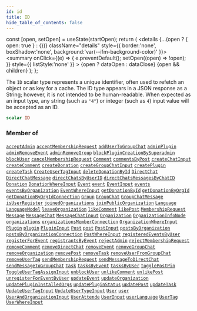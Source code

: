 ```yaml
---
id: id
title: ID
hide_table_of_contents: false
---
```







  const [open, setOpen] = useState(startOpen);
  return (
    <details {...(open ? { open: true } : {})} className="details" style={{ border:'none', boxShadow:'none', background:'var(--ifm-background-color)' }}>
      <summary
        onClick={(e) => {
          e.preventDefault();
          setOpen((open) => !open);
        }}
        style={{ listStyle:'none' }}
      >
      {open ? dataOpen : dataClose}
      </summary>
      {open && children}
    </details>
  );
};




The `ID` scalar type represents a unique identifier, often used to refetch an object or as key for a cache. The ID type appears in a JSON response as a String; however, it is not intended to be human-readable. When expected as an input type, any string (such as `"4"`) or integer (such as `4`) input value will be accepted as an ID.


```graphql
scalar ID
```




### Member of

[`acceptAdmin`](/schema/mutations/accept-admin)  <Badge class="secondary" text="mutation"/><Bullet />[`acceptMembershipRequest`](/schema/mutations/accept-membership-request)  <Badge class="secondary" text="mutation"/><Bullet />[`addUserToGroupChat`](/schema/mutations/add-user-to-group-chat)  <Badge class="secondary" text="mutation"/><Bullet />[`adminPlugin`](/schema/queries/admin-plugin)  <Badge class="secondary" text="query"/><Bullet />[`adminRemoveEvent`](/schema/mutations/admin-remove-event)  <Badge class="secondary" text="mutation"/><Bullet />[`adminRemoveGroup`](/schema/mutations/admin-remove-group)  <Badge class="secondary" text="mutation"/><Bullet />[`blockPluginCreationBySuperadmin`](/schema/mutations/block-plugin-creation-by-superadmin)  <Badge class="secondary" text="mutation"/><Bullet />[`blockUser`](/schema/mutations/block-user)  <Badge class="secondary" text="mutation"/><Bullet />[`cancelMembershipRequest`](/schema/mutations/cancel-membership-request)  <Badge class="secondary" text="mutation"/><Bullet />[`Comment`](/schema/objects/comment)  <Badge class="secondary" text="object"/><Bullet />[`commentsByPost`](/schema/queries/comments-by-post)  <Badge class="secondary" text="query"/><Bullet />[`createChatInput`](/schema/inputs/create-chat-input)  <Badge class="secondary" text="input"/><Bullet />[`createComment`](/schema/mutations/create-comment)  <Badge class="secondary" text="mutation"/><Bullet />[`createDonation`](/schema/mutations/create-donation)  <Badge class="secondary" text="mutation"/><Bullet />[`createGroupChatInput`](/schema/inputs/create-group-chat-input)  <Badge class="secondary" text="input"/><Bullet />[`createPlugin`](/schema/mutations/create-plugin)  <Badge class="secondary" text="mutation"/><Bullet />[`createTask`](/schema/mutations/create-task)  <Badge class="secondary" text="mutation"/><Bullet />[`CreateUserTagInput`](/schema/inputs/create-user-tag-input)  <Badge class="secondary" text="input"/><Bullet />[`deleteDonationById`](/schema/mutations/delete-donation-by-id)  <Badge class="secondary" text="mutation"/><Bullet />[`DirectChat`](/schema/objects/direct-chat)  <Badge class="secondary" text="object"/><Bullet />[`DirectChatMessage`](/schema/objects/direct-chat-message)  <Badge class="secondary" text="object"/><Bullet />[`directChatsByUserID`](/schema/queries/direct-chats-by-user-id)  <Badge class="secondary" text="query"/><Bullet />[`directChatsMessagesByChatID`](/schema/queries/direct-chats-messages-by-chat-id)  <Badge class="secondary" text="query"/><Bullet />[`Donation`](/schema/objects/donation)  <Badge class="secondary" text="object"/><Bullet />[`DonationWhereInput`](/schema/inputs/donation-where-input)  <Badge class="secondary" text="input"/><Bullet />[`Event`](/schema/objects/event)  <Badge class="secondary" text="object"/><Bullet />[`event`](/schema/queries/event)  <Badge class="secondary" text="query"/><Bullet />[`EventInput`](/schema/inputs/event-input)  <Badge class="secondary" text="input"/><Bullet />[`events`](/schema/queries/events)  <Badge class="secondary" text="query"/><Bullet />[`eventsByOrganization`](/schema/queries/events-by-organization)  <Badge class="secondary" text="query"/><Bullet />[`EventWhereInput`](/schema/inputs/event-where-input)  <Badge class="secondary" text="input"/><Bullet />[`getDonationById`](/schema/queries/get-donation-by-id)  <Badge class="secondary" text="query"/><Bullet />[`getDonationByOrgId`](/schema/queries/get-donation-by-org-id)  <Badge class="secondary" text="query"/><Bullet />[`getDonationByOrgIdConnection`](/schema/queries/get-donation-by-org-id-connection)  <Badge class="secondary" text="query"/><Bullet />[`Group`](/schema/objects/group)  <Badge class="secondary" text="object"/><Bullet />[`GroupChat`](/schema/objects/group-chat)  <Badge class="secondary" text="object"/><Bullet />[`GroupChatMessage`](/schema/objects/group-chat-message)  <Badge class="secondary" text="object"/><Bullet />[`isUserRegister`](/schema/queries/is-user-register)  <Badge class="secondary" text="query"/><Bullet />[`joinedOrganizations`](/schema/queries/joined-organizations)  <Badge class="secondary" text="query"/><Bullet />[`joinPublicOrganization`](/schema/mutations/join-public-organization)  <Badge class="secondary" text="mutation"/><Bullet />[`Language`](/schema/objects/language)  <Badge class="secondary" text="object"/><Bullet />[`LanguageModel`](/schema/objects/language-model)  <Badge class="secondary" text="object"/><Bullet />[`leaveOrganization`](/schema/mutations/leave-organization)  <Badge class="secondary" text="mutation"/><Bullet />[`likeComment`](/schema/mutations/like-comment)  <Badge class="secondary" text="mutation"/><Bullet />[`likePost`](/schema/mutations/like-post)  <Badge class="secondary" text="mutation"/><Bullet />[`MembershipRequest`](/schema/objects/membership-request)  <Badge class="secondary" text="object"/><Bullet />[`Message`](/schema/objects/message)  <Badge class="secondary" text="object"/><Bullet />[`MessageChat`](/schema/objects/message-chat)  <Badge class="secondary" text="object"/><Bullet />[`MessageChatInput`](/schema/inputs/message-chat-input)  <Badge class="secondary" text="input"/><Bullet />[`Organization`](/schema/objects/organization)  <Badge class="secondary" text="object"/><Bullet />[`OrganizationInfoNode`](/schema/objects/organization-info-node)  <Badge class="secondary" text="object"/><Bullet />[`organizations`](/schema/queries/organizations)  <Badge class="secondary" text="query"/><Bullet />[`organizationsMemberConnection`](/schema/queries/organizations-member-connection)  <Badge class="secondary" text="query"/><Bullet />[`OrganizationWhereInput`](/schema/inputs/organization-where-input)  <Badge class="secondary" text="input"/><Bullet />[`Plugin`](/schema/objects/plugin)  <Badge class="secondary" text="object"/><Bullet />[`plugin`](/schema/queries/plugin)  <Badge class="secondary" text="query"/><Bullet />[`PluginInput`](/schema/inputs/plugin-input)  <Badge class="secondary" text="input"/><Bullet />[`Post`](/schema/objects/post)  <Badge class="secondary" text="object"/><Bullet />[`post`](/schema/queries/post)  <Badge class="secondary" text="query"/><Bullet />[`PostInput`](/schema/inputs/post-input)  <Badge class="secondary" text="input"/><Bullet />[`postsByOrganization`](/schema/queries/posts-by-organization)  <Badge class="secondary" text="query"/><Bullet />[`postsByOrganizationConnection`](/schema/queries/posts-by-organization-connection)  <Badge class="secondary" text="query"/><Bullet />[`PostWhereInput`](/schema/inputs/post-where-input)  <Badge class="secondary" text="input"/><Bullet />[`registeredEventsByUser`](/schema/queries/registered-events-by-user)  <Badge class="secondary" text="query"/><Bullet />[`registerForEvent`](/schema/mutations/register-for-event)  <Badge class="secondary" text="mutation"/><Bullet />[`registrantsByEvent`](/schema/queries/registrants-by-event)  <Badge class="secondary" text="query"/><Bullet />[`rejectAdmin`](/schema/mutations/reject-admin)  <Badge class="secondary" text="mutation"/><Bullet />[`rejectMembershipRequest`](/schema/mutations/reject-membership-request)  <Badge class="secondary" text="mutation"/><Bullet />[`removeComment`](/schema/mutations/remove-comment)  <Badge class="secondary" text="mutation"/><Bullet />[`removeDirectChat`](/schema/mutations/remove-direct-chat)  <Badge class="secondary" text="mutation"/><Bullet />[`removeEvent`](/schema/mutations/remove-event)  <Badge class="secondary" text="mutation"/><Bullet />[`removeGroupChat`](/schema/mutations/remove-group-chat)  <Badge class="secondary" text="mutation"/><Bullet />[`removeOrganization`](/schema/mutations/remove-organization)  <Badge class="secondary" text="mutation"/><Bullet />[`removePost`](/schema/mutations/remove-post)  <Badge class="secondary" text="mutation"/><Bullet />[`removeTask`](/schema/mutations/remove-task)  <Badge class="secondary" text="mutation"/><Bullet />[`removeUserFromGroupChat`](/schema/mutations/remove-user-from-group-chat)  <Badge class="secondary" text="mutation"/><Bullet />[`removeUserTag`](/schema/mutations/remove-user-tag)  <Badge class="secondary" text="mutation"/><Bullet />[`sendMembershipRequest`](/schema/mutations/send-membership-request)  <Badge class="secondary" text="mutation"/><Bullet />[`sendMessageToDirectChat`](/schema/mutations/send-message-to-direct-chat)  <Badge class="secondary" text="mutation"/><Bullet />[`sendMessageToGroupChat`](/schema/mutations/send-message-to-group-chat)  <Badge class="secondary" text="mutation"/><Bullet />[`Task`](/schema/objects/task)  <Badge class="secondary" text="object"/><Bullet />[`tasksByEvent`](/schema/queries/tasks-by-event)  <Badge class="secondary" text="query"/><Bullet />[`tasksByUser`](/schema/queries/tasks-by-user)  <Badge class="secondary" text="query"/><Bullet />[`togglePostPin`](/schema/mutations/toggle-post-pin)  <Badge class="secondary" text="mutation"/><Bullet />[`ToggleUserTagAssignInput`](/schema/inputs/toggle-user-tag-assign-input)  <Badge class="secondary" text="input"/><Bullet />[`unblockUser`](/schema/mutations/unblock-user)  <Badge class="secondary" text="mutation"/><Bullet />[`unlikeComment`](/schema/mutations/unlike-comment)  <Badge class="secondary" text="mutation"/><Bullet />[`unlikePost`](/schema/mutations/unlike-post)  <Badge class="secondary" text="mutation"/><Bullet />[`unregisterForEventByUser`](/schema/mutations/unregister-for-event-by-user)  <Badge class="secondary" text="mutation"/><Bullet />[`updateEvent`](/schema/mutations/update-event)  <Badge class="secondary" text="mutation"/><Bullet />[`updateOrganization`](/schema/mutations/update-organization)  <Badge class="secondary" text="mutation"/><Bullet />[`updatePluginInstalledOrgs`](/schema/mutations/update-plugin-installed-orgs)  <Badge class="secondary" text="mutation"/><Bullet />[`updatePluginStatus`](/schema/mutations/update-plugin-status)  <Badge class="secondary" text="mutation"/><Bullet />[`updatePost`](/schema/mutations/update-post)  <Badge class="secondary" text="mutation"/><Bullet />[`updateTask`](/schema/mutations/update-task)  <Badge class="secondary" text="mutation"/><Bullet />[`UpdateUserTagInput`](/schema/inputs/update-user-tag-input)  <Badge class="secondary" text="input"/><Bullet />[`UpdateUserTypeInput`](/schema/inputs/update-user-type-input)  <Badge class="secondary" text="input"/><Bullet />[`User`](/schema/objects/user)  <Badge class="secondary" text="object"/><Bullet />[`user`](/schema/queries/user)  <Badge class="secondary" text="query"/><Bullet />[`UserAndOrganizationInput`](/schema/inputs/user-and-organization-input)  <Badge class="secondary" text="input"/><Bullet />[`UserAttende`](/schema/objects/user-attende)  <Badge class="secondary" text="object"/><Bullet />[`UserInput`](/schema/inputs/user-input)  <Badge class="secondary" text="input"/><Bullet />[`userLanguage`](/schema/queries/user-language)  <Badge class="secondary" text="query"/><Bullet />[`UserTag`](/schema/objects/user-tag)  <Badge class="secondary" text="object"/><Bullet />[`UserWhereInput`](/schema/inputs/user-where-input)  <Badge class="secondary" text="input"/>

